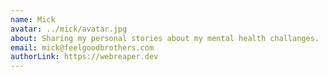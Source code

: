 ---
name: Mick
avatar: ../mick/avatar.jpg
about: Sharing my personal stories about my mental health challanges.
email: mick@feelgoodbrothers.com
authorLink: https://webreaper.dev
---
